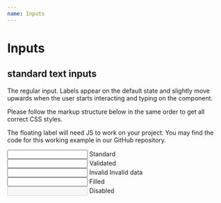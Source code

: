 ```yaml
---
name: Inputs
---
```



# Inputs

## standard text inputs

The regular input. Labels appear on the default state and slightly move upwards when the user starts interacting and typing on the component.

Please follow the markup structure below in the same order to get all correct CSS styles.

The floating label will need JS to work on your project. You may find the code for this working example in our GitHub repository.


<Playground>
  <div className="a-input">      
    <input type="text"/>
    <label>Standard</label>
  </div>

  <div className="a-input a-input--validated">      
    <input type="text" defaultValue="Astro Team" />
    <label>Validated</label>
  </div>

  <div className="a-input a-input--invalid">      
    <input type="text" defaultValue="Astro Team"/>
    <label>Invalid</label>
    <span className="a-input__error">Invalid data</span>
  </div>
    
  <div className="a-input">      
    <input type="text" defaultValue="Astro Team"/>
    <label>Filled</label>
  </div>
  
  <div className="a-input a-input--disabled">      
    <input type="text" disabled/>
    <label>Disabled</label>
  </div>
</Playground>

<HandleFloatingLabel />

